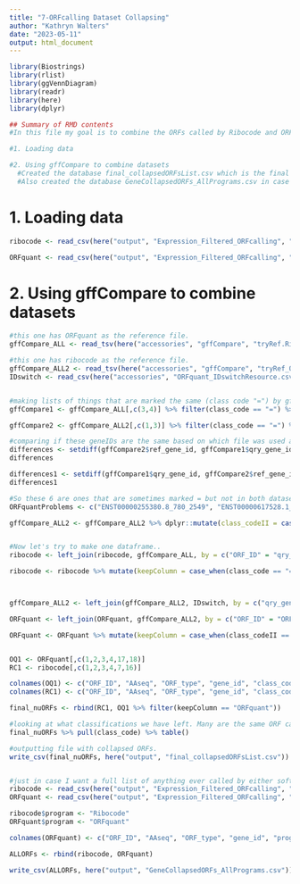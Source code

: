 ```yaml
---
title: "7-ORFcalling Dataset Collapsing"
author: "Kathryn Walters"
date: "2023-05-11"
output: html_document
---
```

```r
library(Biostrings)
library(rlist)
library(ggVennDiagram)
library(readr)
library(here)
library(dplyr)
```


```r
## Summary of RMD contents
#In this file my goal is to combine the ORFs called by Ribocode and ORFquant into one dataset. I will use gffcompare to compare them and filter from there. gffCompare was run on command line and the files are available in the accessories folder. The data here is used in downstream RMD files and analysis.

#1. Loading data

#2. Using gffCompare to combine datasets
  #Created the database final_collapsedORFsList.csv which is the final output after using gffCompare to collapse everything. 
  #Also created the database GeneCollapsedORFs_AllPrograms.csv in case I want a list of what each program called. 
```


# 1. Loading data


```r
ribocode <- read_csv(here("output", "Expression_Filtered_ORFcalling", "RiboCodeFiltered.csv"))

ORFquant <- read_csv(here("output", "Expression_Filtered_ORFcalling", "ORFquant_Filtered.csv"))

```


# 2. Using gffCompare to combine datasets


```r
#this one has ORFquant as the reference file.
gffCompare_ALL <- read_tsv(here("accessories", "gffCompare", "tryRef.Ribocode_renamed_final_GNchanged2.gtf.tmap"))

#this one has ribocode as the reference file.
gffCompare_ALL2 <- read_tsv(here("accessories", "gffCompare", "tryRef_OQ.ORFquant_CDS_final_GNchanged2.gtf.tmap"))
IDswitch <- read_csv(here("accessories", "ORFquant_IDswitchResource.csv")) #need to switch the IDs from transcript to gene level to match Ribocode. 


#making lists of things that are marked the same (class code "=") by gffCompare. 
gffCompare1 <- gffCompare_ALL[,c(3,4)] %>% filter(class_code == "=") %>% dplyr::select(qry_gene_id) %>% unique()

gffCompare2 <- gffCompare_ALL2[,c(1,3)] %>% filter(class_code == "=") %>% dplyr::select(ref_gene_id) %>% unique()

#comparing if these geneIDs are the same based on which file was used as reference. 
differences <- setdiff(gffCompare2$ref_gene_id, gffCompare1$qry_gene_id)
differences

differences1 <- setdiff(gffCompare1$qry_gene_id, gffCompare2$ref_gene_id)
differences1

#So these 6 are ones that are sometimes marked = but not in both datasets. Therefore, we are going to keep them as separate. We are going to change these class codes in the necessary datasets. 
ORFquantProblems <- c("ENST00000255380.8_780_2549", "ENST00000617528.1_27_404", "ENST00000409556.5_366_4328", "ENST00000281317.9_1217_2464", "ENST00000281830.3_611_994", "ENST00000619474.4_991_1425")

gffCompare_ALL2 <- gffCompare_ALL2 %>% dplyr::mutate(class_codeII = case_when(qry_gene_id %in% ORFquantProblems ~ "c", .default = class_code))


#Now let's try to make one dataframe..
ribocode <- left_join(ribocode, gffCompare_ALL, by = c("ORF_ID" = "qry_gene_id"))

ribocode <- ribocode %>% mutate(keepColumn = case_when(class_code == "=" ~ "Both", .default = "Ribocode"))



gffCompare_ALL2 <- left_join(gffCompare_ALL2, IDswitch, by = c("qry_gene_id" = "ORF_ID_transcript"))

ORFquant <- left_join(ORFquant, gffCompare_ALL2, by = c("ORF_ID" = "ORF_ID_gene"))

ORFquant <- ORFquant %>% mutate(keepColumn = case_when(class_codeII == "=" ~ "Both", .default = "ORFquant"))


OQ1 <- ORFquant[,c(1,2,3,4,17,18)]
RC1 <- ribocode[,c(1,2,3,4,7,16)]

colnames(OQ1) <- c("ORF_ID", "AAseq", "ORF_type", "gene_id", "class_code", "keepColumn")
colnames(RC1) <- c("ORF_ID", "AAseq", "ORF_type", "gene_id", "class_code", "keepColumn")

final_nuORFs <- rbind(RC1, OQ1 %>% filter(keepColumn == "ORFquant"))

#looking at what classifications we have left. Many are the same ORF called, but some unique. This is expected. 
final_nuORFs %>% pull(class_code) %>% table()

#outputting file with collapsed ORFs. 
write_csv(final_nuORFs, here("output", "final_collapsedORFsList.csv"))


#just in case I want a full list of anything ever called by either software, I will create that also. 
ribocode <- read_csv(here("output", "Expression_Filtered_ORFcalling", "RiboCodeFiltered.csv"))
ORFquant <- read_csv(here("output", "Expression_Filtered_ORFcalling", "ORFquant_Filtered.csv"))

ribocode$program <- "Ribocode"
ORFquant$program <- "ORFquant"

colnames(ORFquant) <- c("ORF_ID", "AAseq", "ORF_type", "gene_id", "program")

ALLORFs <- rbind(ribocode, ORFquant)

write_csv(ALLORFs, here("output", "GeneCollapsedORFs_AllPrograms.csv"))

```

